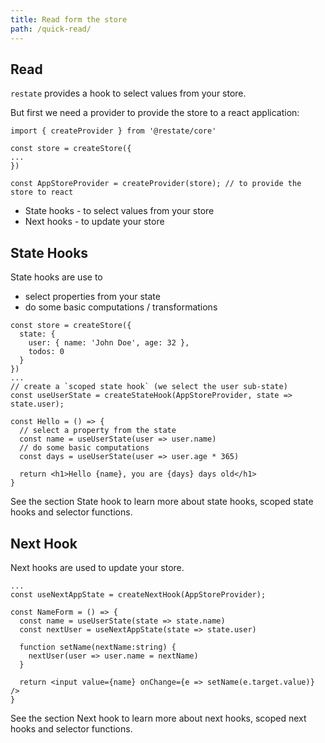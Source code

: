 ```yaml
---
title: Read form the store
path: /quick-read/
---
```



## Read

`restate` provides a hook to select values from your store.

But first we need a provider to provide the store to a react application:

```code
import { createProvider } from '@restate/core'

const store = createStore({
...
})

const AppStoreProvider = createProvider(store); // to provide the store to react
```

- <Link to="/state-hook">State hooks</Link> - to select values from your store
- <Link to="/next-hook">Next hooks</Link> - to update your store

## State Hooks

State hooks are use to

- select properties from your state
- do some basic computations / transformations

```code lines=9,13,15 src=https://stackblitz.com/edit/restate-hello-world?file=index.tsx
const store = createStore({
  state: {
    user: { name: 'John Doe', age: 32 },
    todos: 0
  }
})
...
// create a `scoped state hook` (we select the user sub-state)
const useUserState = createStateHook(AppStoreProvider, state => state.user);

const Hello = () => {
  // select a property from the state
  const name = useUserState(user => user.name)
  // do some basic computations
  const days = useUserState(user => user.age * 365)

  return <h1>Hello {name}, you are {days} days old</h1>
}
```

See the section <Link to="/state-hook">State hook</Link> to learn more about state hooks, scoped state hooks and selector functions.

## Next Hook

<Link to="/next-hook">Next hooks</Link> are used to update your store.

```code lines=2,6,9
...
const useNextAppState = createNextHook(AppStoreProvider);

const NameForm = () => {
  const name = useUserState(state => state.name)
  const nextUser = useNextAppState(state => state.user)

  function setName(nextName:string) {
    nextUser(user => user.name = nextName)
  }

  return <input value={name} onChange={e => setName(e.target.value)} />
}
```

See the section <Link to="/next-hook">Next hook</Link> to learn more about next hooks, scoped next hooks and selector functions.
